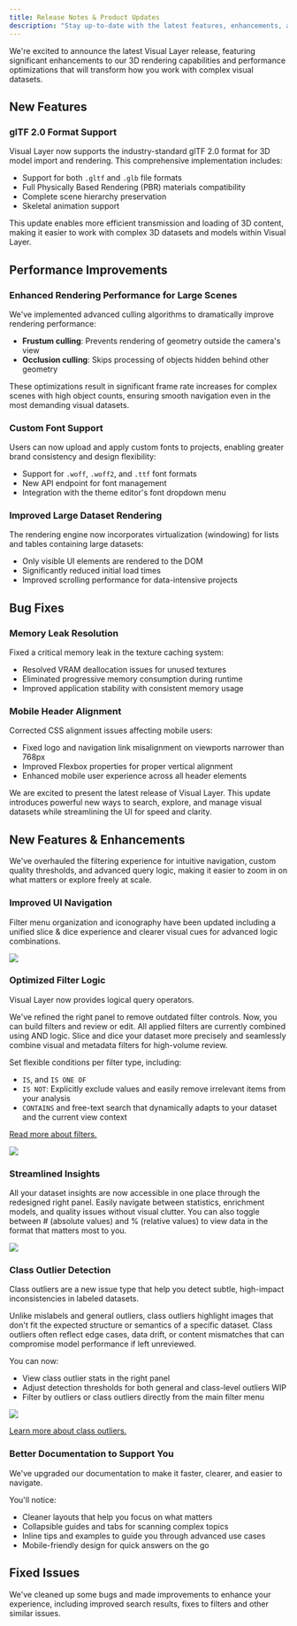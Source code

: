 ```yaml
---
title: Release Notes & Product Updates
description: "Stay up-to-date with the latest features, enhancements, and bug fixes in Visual Layer. This page provides a comprehensive changelog of all product updates."
---
```


<Update label="2025-08-11">
We're excited to announce the latest Visual Layer release, featuring significant enhancements to our 3D rendering capabilities and performance optimizations that will transform how you work with complex visual datasets.

## New Features

### glTF 2.0 Format Support

Visual Layer now supports the industry-standard glTF 2.0 format for 3D model import and rendering. This comprehensive implementation includes:

* Support for both `.gltf` and `.glb` file formats
* Full Physically Based Rendering (PBR) materials compatibility
* Complete scene hierarchy preservation
* Skeletal animation support

This update enables more efficient transmission and loading of 3D content, making it easier to work with complex 3D datasets and models within Visual Layer.

## Performance Improvements

### Enhanced Rendering Performance for Large Scenes

We've implemented advanced culling algorithms to dramatically improve rendering performance:

* **Frustum culling**: Prevents rendering of geometry outside the camera's view
* **Occlusion culling**: Skips processing of objects hidden behind other geometry

These optimizations result in significant frame rate increases for complex scenes with high object counts, ensuring smooth navigation even in the most demanding visual datasets.

### Custom Font Support

Users can now upload and apply custom fonts to projects, enabling greater brand consistency and design flexibility:

* Support for `.woff`, `.woff2`, and `.ttf` font formats
* New API endpoint for font management
* Integration with the theme editor's font dropdown menu

### Improved Large Dataset Rendering

The rendering engine now incorporates virtualization (windowing) for lists and tables containing large datasets:

* Only visible UI elements are rendered to the DOM
* Significantly reduced initial load times
* Improved scrolling performance for data-intensive projects

## Bug Fixes

### Memory Leak Resolution

Fixed a critical memory leak in the texture caching system:

* Resolved VRAM deallocation issues for unused textures
* Eliminated progressive memory consumption during runtime
* Improved application stability with consistent memory usage

### Mobile Header Alignment

Corrected CSS alignment issues affecting mobile users:

* Fixed logo and navigation link misalignment on viewports narrower than 768px
* Improved Flexbox properties for proper vertical alignment
* Enhanced mobile user experience across all header elements

</Update>

<Update label="2025-05-08" >
We are excited to present the latest release of Visual Layer. This update introduces powerful new ways to search, explore, and manage visual datasets while streamlining the UI for speed and clarity.

## New Features & Enhancements

We've overhauled the filtering experience for intuitive navigation, custom quality thresholds, and advanced query logic, making it easier to zoom in on what matters or explore freely at scale.

### Improved UI Navigation

Filter menu organization and iconography have been updated including a unified slice & dice experience and clearer visual cues for advanced logic combinations.

<Frame>
  <img src="/images/highlight-filters-and-insights.png" />
</Frame>

### Optimized Filter Logic

Visual Layer now provides logical query operators. 

We've refined the right panel to remove outdated filter controls. Now, you can build filters and review or edit. All applied filters are currently combined using AND logic. Slice and dice your dataset more precisely and seamlessly combine visual and metadata filters for high-volume review. 

Set flexible conditions per filter type, including:

* `IS`, and `IS ONE OF`
* `IS NOT`: Explicitly exclude values and easily remove irrelevant items from your analysis
* `CONTAINS` and free-text search that dynamically adapts to your dataset and the current view context

[Read more about filters.](/docs/exploring-datasets/filter-dataset)

<Frame>
  <img src="/images/filters-operators-2.png" />
</Frame>

### Streamlined Insights 

All your dataset insights are now accessible in one place through the redesigned right panel. Easily navigate between statistics, enrichment models, and quality issues without visual clutter. You can also toggle between # (absolute values) and % (relative values) to view data in the format that matters most to you.

<Frame>
  <img src="/images/issues-toggle.gif" />
</Frame>

### Class Outlier Detection

Class outliers are a new issue type that help you detect subtle, high-impact inconsistencies in labeled datasets.

Unlike mislabels and general outliers, class outliers highlight images that don't fit the expected structure or semantics of a specific dataset. Class outliers often reflect edge cases, data drift, or content mismatches that can compromise model performance if left unreviewed.

You can now:

* View class outlier stats in the right panel
* Adjust detection thresholds for both general and class-level outliers WIP
* Filter by outliers or class outliers directly from the main filter menu

<Frame>
  <img src="/images/filters-outliers-classoutliers.png" />
</Frame>

[Learn more about class outliers.](/docs/exploring-datasets/class-outlier)

### Better Documentation to Support You

We've upgraded our documentation to make it faster, clearer, and easier to navigate. 

You'll notice:

* Cleaner layouts that help you focus on what matters
* Collapsible guides and tabs for scanning complex topics
* Inline tips and examples to guide you through advanced use cases
* Mobile-friendly design for quick answers on the go

## Fixed Issues

We've cleaned up some bugs and made improvements to enhance your experience, including improved search results, fixes to filters and other similar issues.
</Update>